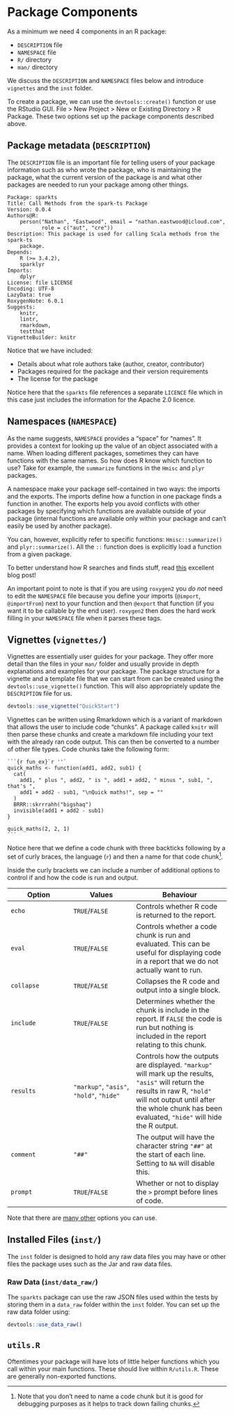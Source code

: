 # Package Components

As a minimum we need 4 components in an R package:

* `DESCRIPTION` file
* `NAMESPACE` file
* `R/` directory
* `man/` directory

We discuss the `DESCRIPTION` and `NAMESPACE` files below and introduce `vignettes` and the `inst` folder.

To create a package, we can use the `devtools::create()` function or use the RStudio GUI. File > New Project > New or Existing Directory > R Package. These two options set up the package components described above.

## Package metadata (`DESCRIPTION`)

The `DESCRIPTION` file is an important file for telling users of your package information such as who wrote the package, who is maintaining the package, what the current version of the package is and what other packages are needed to run your package among other things.

```
Package: sparkts
Title: Call Methods from the spark-ts Package
Version: 0.0.4
Authors@R:
    person("Nathan", "Eastwood", email = "nathan.eastwood@icloud.com", 
           role = c("aut", "cre"))
Description: This package is used for calling Scala methods from the spark-ts 
    package.
Depends:
    R (>= 3.4.2),
    sparklyr
Imports:
    dplyr
License: file LICENSE
Encoding: UTF-8
LazyData: true
RoxygenNote: 6.0.1
Suggests:
    knitr,
    lintr,
    rmarkdown,
    testthat
VignetteBuilder: knitr
```

Notice that we have included:

* Details about what role authors take (author, creator, contributor)
* Packages required for the package and their version requirements
* The license for the package

Notice here that the `sparkts` file references a separate `LICENCE` file which in this case just includes the information for the Apache 2.0 licence.

## Namespaces (`NAMESPACE`)

As the name suggests, `NAMESPACE` provides a "space" for "names". It provides a context for looking up the value of an object associated with a name. When loading different packages, sometimes they can have functions with the same names. So how does R know which function to use? Take for example, the `summarize` functions in the `Hmisc` and `plyr` packages. 

A namespace make your package self-contained in two ways: the imports and the exports. The imports define how a function in one package finds a function in another. The exports help you avoid conflicts with other packages by specifying which functions are available outside of your package (internal functions are available only within your package and can’t easily be used by another package). 

You can, however, explicitly refer to specific functions: `Hmisc::summarize()` and `plyr::summarize()`. All the `::` function does is explicitly load a function from a given package.

To better understand how R searches and finds stuff, read [this](https://ironholds.org/projects/rbitrary/) excellent blog post!

An important point to note is that if you are using `roxygen2` you _do not_ need to edit the `NAMESPACE` file because you define your imports (`@import`, `@importFrom`) next to your function and then `@export` that function (if you want it to be callable by the end user). `roxygen2` then does the hard work filling in your `NAMESPACE` file when it parses these tags.

## Vignettes (`vignettes/`)

Vignettes are essentially user guides for your package. They offer more detail than the files in your `man/` folder and usually provide in depth explanations and examples for your package. The package structure for a vignette and a template file that we can start from can be created using the `devtools::use_vignette()` function. This will also appropriately update the `DESCRIPTION` file for us. 

```r
devtools::use_vignette("QuickStart")
```

Vignettes can be written using Rmarkdown which is a variant of markdown that allows the user to include code "chunks". A package called `knitr` will then parse these chunks and create a markdown file including your text with the already ran code output. This can then be converted to a number of other file types. Code chunks take the following form:

````
```{r fun_ex}`r ''`
quick_maths <- function(add1, add2, sub1) {
  cat(
    add1, " plus ", add2, " is ", add1 + add2, " minus ", sub1, ", that's ",
    add1 + add2 - sub1, "\nQuick maths!", sep = ""
  )
  BRRR::skrrrahh("bigshaq")
  invisible(add1 + add2 - sub1)
}

quick_maths(2, 2, 1)
```
````

Notice here that we define a code chunk with three backticks following by a set of curly braces, the language (`r`) and then a name for that code chunk[^name].

[^name]: Note that you don't need to name a code chunk but it is good for debugging purposes as it helps to track down failing chunks.

Inside the curly brackets we can include a number of additional options to control if and how the code is run and output. 

| Option | Values | Behaviour |
| ------ | ------ | --------- |
| `echo` | `TRUE`/`FALSE` | Controls whether R code is returned to the report. |
| `eval` | `TRUE`/`FALSE` | Controls whether a code chunk is run and evaluated. This can be useful for displaying code in a report that we do not actually want to run. |
| `collapse` | `TRUE`/`FALSE` | Collapses the R code and output into a single block. |
| `include` | `TRUE`/`FALSE` | Determines whether the chunk is include in the report. If `FALSE` the code is run but nothing is included in the report relating to this chunk. |
| `results` | `"markup"`, `"asis"`, `"hold"`, `"hide"` | Controls how the outputs are displayed. `"markup"` will mark up the results, `"asis"` will return the results in raw R, `"hold"` will not output until after the whole chunk has been evaluated, `"hide"` will hide the R output. |
| `comment` | `"##"` | The output will have the character string `"##"` at the start of each line. Setting to `NA` will disable this. |
| `prompt` | `TRUE`/`FALSE` | Whether or not to display the `>` prompt before lines of code. |

Note that there are [many other](https://www.rstudio.com/wp-content/uploads/2015/03/rmarkdown-reference.pdf) options you can use.

## Installed Files (`inst/`)

The `inst` folder is designed to hold any raw data files you may have or other files the package uses such as the Jar and raw data files. 

### Raw Data (`inst/data_raw/`)

The `sparkts` package can use the raw JSON files used within the tests by storing them in a `data_raw` folder within the `inst` folder. You can set up the raw data folder using:

```r
devtools::use_data_raw()
```

## `utils.R`

Oftentimes your package will have lots of little helper functions which you call within your main functions. These should live within `R/utils.R`. These are generally non-exported functions.